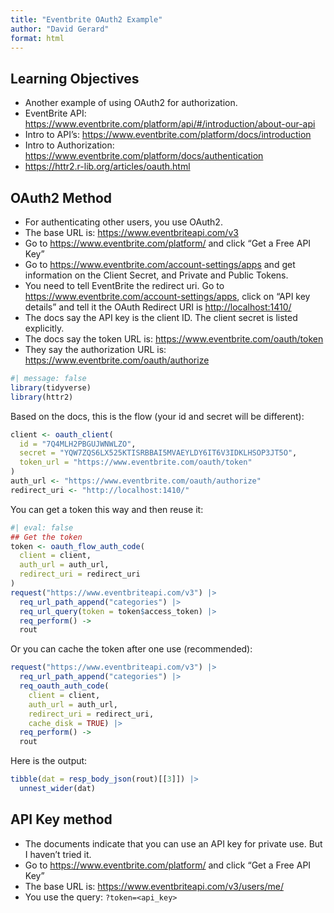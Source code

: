 ```yaml
---
title: "Eventbrite OAuth2 Example"
author: "David Gerard"
format: html
---
```


## Learning Objectives

- Another example of using OAuth2 for authorization.
- EventBrite API: <https://www.eventbrite.com/platform/api/#/introduction/about-our-api>
- Intro to API's: <https://www.eventbrite.com/platform/docs/introduction>
- Intro to Authorization: <https://www.eventbrite.com/platform/docs/authentication>
- <https://httr2.r-lib.org/articles/oauth.html>


## OAuth2 Method

- For authenticating other users, you use OAuth2.
- The base URL is: <https://www.eventbriteapi.com/v3>
- Go to <https://www.eventbrite.com/platform/> and click "Get a Free API Key"
- Go to <https://www.eventbrite.com/account-settings/apps> and get information on the Client Secret, and Private and Public Tokens.
- You need to tell EventBrite the redirect uri. Go to <https://www.eventbrite.com/account-settings/apps>, click on "API key details" and tell it the OAuth Redirect URI is <http://localhost:1410/>
- The docs say the API key is the client ID. The client secret is listed explicitly.
- The docs say the token URL is: <https://www.eventbrite.com/oauth/token>
- They say the authorization URL is: <https://www.eventbrite.com/oauth/authorize>


```r
#| message: false
library(tidyverse)
library(httr2)
```


Based on the docs, this is the flow (your id and secret will be different):
```r
client <- oauth_client(
  id = "7Q4MLH2PBGUJWNWLZO",
  secret = "YQW7ZQS6LX525KTISRBBAI5MVAEYLDY6IT6V3IDKLHSOP3JT5O",
  token_url = "https://www.eventbrite.com/oauth/token"
)
auth_url <- "https://www.eventbrite.com/oauth/authorize"
redirect_uri <- "http://localhost:1410/"
```

You can get a token this way and then reuse it:
```r
#| eval: false
## Get the token
token <- oauth_flow_auth_code(
  client = client,
  auth_url = auth_url,
  redirect_uri = redirect_uri
)
request("https://www.eventbriteapi.com/v3") |>
  req_url_path_append("categories") |>
  req_url_query(token = token$access_token) |>
  req_perform() ->
  rout
```

Or you can cache the token after one use (recommended):
```r
request("https://www.eventbriteapi.com/v3") |>
  req_url_path_append("categories") |>
  req_oauth_auth_code(
    client = client, 
    auth_url = auth_url,
    redirect_uri = redirect_uri, 
    cache_disk = TRUE) |>
  req_perform() ->
  rout
```

Here is the output:
```r
tibble(dat = resp_body_json(rout)[[3]]) |>
  unnest_wider(dat)
```

## API Key method

- The documents indicate that you can use an API key for private use. But I haven't tried it.
- Go to <https://www.eventbrite.com/platform/> and click "Get a Free API Key"
- The base URL is: <https://www.eventbriteapi.com/v3/users/me/>
- You use the query: `?token=<api_key>`

